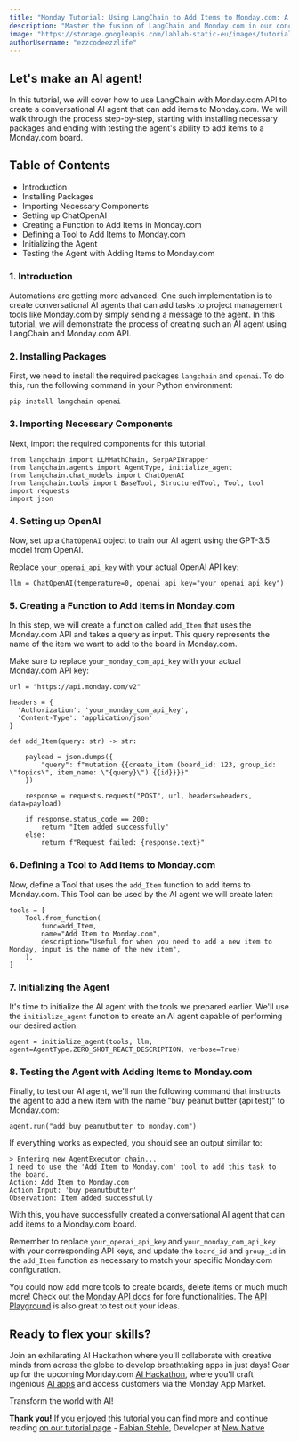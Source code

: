 ```yaml
---
title: "Monday Tutorial: Using LangChain to Add Items to Monday.com: A Comprehensive Tutorial"
description: "Master the fusion of LangChain and Monday.com in our concise AI agent tutorial! Unleash the power of Monday.com API for an awesome conversational experience, adding items to boards seamlessly!"
image: "https://storage.googleapis.com/lablab-static-eu/images/tutorials/monday-lanchain.png"
authorUsername: "ezzcodeezzlife"
---
```


## Let's make an AI agent!

In this tutorial, we will cover how to use LangChain with Monday.com API to create a conversational AI agent that can add items to Monday.com. We will walk through the process step-by-step, starting with installing necessary packages and ending with testing the agent's ability to add items to a Monday.com board.

## Table of Contents

- Introduction
- Installing Packages
- Importing Necessary Components
- Setting up ChatOpenAI
- Creating a Function to Add Items in Monday.com
- Defining a Tool to Add Items to Monday.com
- Initializing the Agent
- Testing the Agent with Adding Items to Monday.com

### 1. Introduction 

Automations are getting more advanced. One such implementation is to create conversational AI agents that can add tasks to project management tools like Monday.com by simply sending a message to the agent. In this tutorial, we will demonstrate the process of creating such an AI agent using LangChain and Monday.com API.

### 2. Installing Packages 

First, we need to install the required packages `langchain` and `openai`. To do this, run the following command in your Python environment:

```
pip install langchain openai
```

### 3. Importing Necessary Components 

Next, import the required components for this tutorial.

```
from langchain import LLMMathChain, SerpAPIWrapper
from langchain.agents import AgentType, initialize_agent
from langchain.chat_models import ChatOpenAI
from langchain.tools import BaseTool, StructuredTool, Tool, tool
import requests
import json
```

### 4. Setting up OpenAI

Now, set up a `ChatOpenAI` object to train our AI agent using the GPT-3.5 model from OpenAI.

Replace `your_openai_api_key` with your actual OpenAI API key:

```
llm = ChatOpenAI(temperature=0, openai_api_key="your_openai_api_key")
```

### 5. Creating a Function to Add Items in Monday.com 

In this step, we will create a function called `add_Item` that uses the Monday.com API and takes a query as input. This query represents the name of the item we want to add to the board in Monday.com.

Make sure to replace `your_monday_com_api_key` with your actual Monday.com API key:

```
url = "https://api.monday.com/v2"

headers = {
  'Authorization': 'your_monday_com_api_key',
  'Content-Type': 'application/json'
}

def add_Item(query: str) -> str:

    payload = json.dumps({
        "query": f"mutation {{create_item (board_id: 123, group_id: \"topics\", item_name: \"{query}\") {{id}}}}"
    })

    response = requests.request("POST", url, headers=headers, data=payload)
    
    if response.status_code == 200:
        return "Item added successfully"
    else:
        return f"Request failed: {response.text}"
```

### 6. Defining a Tool to Add Items to Monday.com 

Now, define a Tool that uses the `add_Item` function to add items to Monday.com. This Tool can be used by the AI agent we will create later:

```
tools = [
    Tool.from_function(
        func=add_Item,
        name="Add Item to Monday.com",
        description="Useful for when you need to add a new item to Monday, input is the name of the new item",
    ),
]
```

### 7. Initializing the Agent 

It's time to initialize the AI agent with the tools we prepared earlier. We'll use the `initialize_agent` function to create an AI agent capable of performing our desired action:

```
agent = initialize_agent(tools, llm, agent=AgentType.ZERO_SHOT_REACT_DESCRIPTION, verbose=True)
```

### 8. Testing the Agent with Adding Items to Monday.com 

Finally, to test our AI agent, we'll run the following command that instructs the agent to add a new item with the name "buy peanut butter (api test)" to Monday.com:

```
agent.run("add buy peanutbutter to monday.com")
```

If everything works as expected, you should see an output similar to:

```
> Entering new AgentExecutor chain...
I need to use the 'Add Item to Monday.com' tool to add this task to the board.
Action: Add Item to Monday.com
Action Input: 'buy peanutbutter'
Observation: Item added successfully
```

With this, you have successfully created a conversational AI agent that can add items to a Monday.com board.

Remember to replace `your_openai_api_key` and `your_monday_com_api_key` with your corresponding API keys, and update the `board_id` and `group_id` in the `add_Item` function as necessary to match your specific Monday.com configuration.

You could now add more tools to create boards, delete items or much much more! Check out the [Monday API docs](https://developer.monday.com/apps/docs/mondayapi) for fore functionalities. The [API Playground](https://monday.com/developers/v2/try-it-yourself) is also great to test out your ideas.

## Ready to flex your skills?

Join an exhilarating AI Hackathon where you'll collaborate with creative minds from across the globe to develop breathtaking apps in just days! Gear up for the upcoming Monday.com [AI Hackathon](https://lablab.ai/event/monday-ai-app-hackathon), where you'll craft ingenious [AI apps](https://lablab.ai/apps) and access customers via the Monday App Market.

Transform the world with AI!

**Thank you!** 
If you enjoyed this tutorial you can find more and continue reading [on our tutorial page](https://lablab.ai/t/) - [Fabian Stehle](https://github.com/ezzcodeezzlife), Developer at [New Native](https://newnative.ai/)
